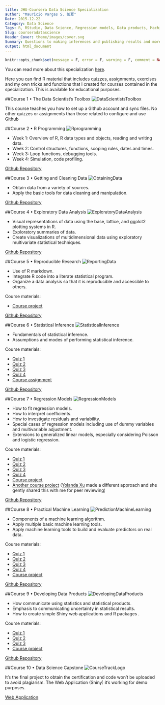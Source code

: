 ```yaml
---
title: JHU-Coursera Data Science Specialization
author: "Mauricio Vargas S. 帕夏"
Date: 2015-12-22
Category: Data Science
Tags: R, RStudio, Data Science, Regression models, Data products, Machine learning, Linear regression, Reproducible research
Slug: courseradatascience
Header_Cover: theme/images/cover.svg
Summary: Questions to making inferences and publishing results and more.
output: html_document
---
```


```r
knitr::opts_chunk$set(message = F, error = F, warning = F, comment = NA, fig.align = 'center', dpi = 100, fig.width=6, fig.height=5, tidy = F, cache.path = '.cache/', fig.path = '../content/courseradatascience/')
```

You can read more about this specialization <a href="https://www.coursera.org/specialization/jhudatascience/1/courses" target="_blank">here</a>. 

Here you can find R material that includes quizzes, assignments, exercises and my own tricks and functions that I created for courses contained in the specialization. This is available for educational purposes.

##Course 1 &bull; The Data Scientist’s Toolbox
<img src="../content/courseradatascience/DataScientistsToolbox.jpg" alt="DataScientistsToolbox">

This course teaches you how to set up a Github account and sync files. No other quizzes or assignments than those related to configure and use Github

##Course 2 &bull; R Programming
<img class="each-pic" src="../content/courseradatascience/Rprogramming.jpg" alt="Rprogramming">

<ul>
<li>Week 1: Overview of R, R data types and objects, reading and writing data.</li>
<li>Week 2: Control structures, functions, scoping rules, dates and times.</li>
<li>Week 3: Loop functions, debugging tools.</li>
<li>Week 4: Simulation, code profiling.</li>
</ul>
<a href="https://github.com/pachamaltese/R-Programming" target="_blank">Github Repository</a>

##Course 3 &bull; Getting and Cleaning Data
<img class="each-pic" src="../content/courseradatascience/ObtainingData.jpg" alt="ObtainingData">

<ul>
<li>Obtain data from a variety of sources.</li>
<li>Apply the basic tools for data cleaning and manipulation.</li>
</ul>
<a href="https://github.com/pachamaltese/Getting-and-Cleaning-Data" target="_blank">Github Repository</a>

##Course 4 &bull; Exploratory Data Analysis
<img class="each-pic" src="../content/courseradatascience/ExploratoryDataAnalysis.jpg" alt="ExploratoryDataAnalysis">

<ul>
<li>Visual representations of data using the base, lattice, and ggplot2 plotting systems in R.</li>
<li>Exploratory summaries of data.</li>
<li>Create visualizations of multidimensional data using exploratory multivariate statistical techniques.</li>
</ul>
<a href="https://github.com/pachamaltese/Exploratory-Data-Analysis" target="_blank">Github Repository</a>

##Course 5 &bull; Reproducible Research
<img class="each-pic" src="../content/courseradatascience/ReportingData.jpg" alt="ReportingData">

<ul>
<li>Use of R markdown.</li>
<li>Integrate R code into a literate statistical program.</li>
<li>Organize a data analysis so that it is reproducible and accessible to others.</li>
</ul>

Course materials:
<ul>
<li><a href="https://pachamaltese.github.io/rmd-files-in-html/reproducible-research/assignment.html" target="_blank">Course project</a></li>
</ul>

<a href="https://github.com/pachamaltese/Reproducible-Research" target="_blank">Github Repository</a>

##Course 6 &bull; Statistical Inference
<img class="each-pic" src="../content/courseradatascience/StatisticalInference.jpg" alt="StatisticalInference">

<ul>
<li>Fundamentals of statistical inference.</li>
<li>Assumptions and modes of performing statistical inference.</li>
</ul>

Course materials:
<ul>
<li><a href="https://pachamaltese.github.io/rmd-files-in-html/statistical-inference/desarrollo-quiz1.html" target="_blank">Quiz 1</a></li>
<li><a href="https://pachamaltese.github.io/rmd-files-in-html/statistical-inference/desarrollo-quiz2.html" target="_blank">Quiz 2</a></li>
<li><a href="https://pachamaltese.github.io/rmd-files-in-html/statistical-inference/desarrollo-quiz3.html" target="_blank">Quiz 3</a></li>
<li><a href="https://pachamaltese.github.io/rmd-files-in-html/statistical-inference/desarrollo-quiz4.html" target="_blank">Quiz 4</a></li>
<li><a href="https://pachamaltese.github.io/rmd-files-in-html/statistical-inference/informe-tarea1.html" target="_blank">Course assignment</a></li>
</ul>

<a href="https://github.com/pachamaltese/Statistical-Inference" target="_blank">Github Repository</a>

##Course 7 &bull; Regression Models
<img class="each-pic" src="../content/courseradatascience/RegressionModels.jpg" alt="RegressionModels">

<ul>
<li>How to fit regression models.</li>
<li>How to interpret coefficients.</li>
<li>How to investigate residuals and variability.</li>
<li>Special cases of regression models including use of dummy variables and multivariable adjustment.</li>
<li>Extensions to generalized linear models, especially considering Poisson and logistic regression.</li>
</ul>
 
Course materials:
<ul>
<li><a href="https://pachamaltese.github.io/rmd-files-in-html/regression-models/desarrollo_quiz_1.html" target="_blank">Quiz 1</a></li>
<li><a href="https://pachamaltese.github.io/rmd-files-in-html/regression-models/desarrollo_quiz_2.html" target="_blank">Quiz 2</a></li>
<li><a href="https://pachamaltese.github.io/rmd-files-in-html/regression-models/desarrollo_quiz_3.html" target="_blank">Quiz 3</a></li>
<li><a href="https://pachamaltese.github.io/rmd-files-in-html/regression-models/desarrollo_quiz_4.html" target="_blank">Quiz 4</a></li>
<li><a href="https://pachamaltese.github.io/rmd-files-in-html/regression-models/proyecto.html" target="_blank">Course project</a></li>
<li><a href="https://pachamaltese.github.io/rmd-files-in-html/regression-models/otra_forma_de_abordar_el_proyecto.html" target="_blank">Another course project</a> (<a href="https://github.com/yolanda-xu" target="_blank">Yolanda Xu</a> made a different approach and she gently shared this with me for peer reviewing)</li>
</ul>

<a href="https://github.com/pachamaltese/Regression-Models" target="_blank">Github Repository</a>

##Course 8 &bull; Practical Machine Learning
<img class="each-pic" src="../content/courseradatascience/PredictionMachineLearning.jpg" alt="PredictionMachineLearning">

<ul>
<li>Components of a machine learning algorithm.</li>
<li>Apply multiple basic machine learning tools.</li>
<li>Apply machine learning tools to build and evaluate predictors on real data.</li>
</ul>
 
Course materials:
<ul>
<li><a href="https://pachamaltese.github.io/rmd-files-in-html/practical-machine-learning/quiz1.pdf" target="_blank">Quiz 1</a></li>
<li><a href="https://pachamaltese.github.io/rmd-files-in-html/practical-machine-learning/quiz2.pdf" target="_blank">Quiz 2</a></li>
<li><a href="https://pachamaltese.github.io/rmd-files-in-html/practical-machine-learning/quiz3.pdf" target="_blank">Quiz 3</a></li>
<li><a href="https://pachamaltese.github.io/rmd-files-in-html/practical-machine-learning/quiz4.pdf" target="_blank">Quiz 4</a></li>
<li><a href="https://pachamaltese.github.io/rmd-files-in-html/practical-machine-learning/proyecto-v2.html" target="_blank">Course project</a></li>
</ul>

<a href="https://github.com/pachamaltese/Practical-Machine-Learning" target="_blank">Github Repository</a>
 
##Course 9 &bull; Developing Data Products
<img class="each-pic" src="../content/courseradatascience/DevelopingDataProducts.jpg" alt="DevelopingDataProducts">

<ul>
<li>How communicate using statistics and statistical products.</li>
<li>Emphasis to communicating uncertainty in statistical results.</li>
<li>How to create simple Shiny web applications and R packages .</li>
</ul>
 
Course materials:
<ul>
<li><a href="https://pachamaltese.github.io/rmd-files-in-html/developing-data-products/quiz1.pdf" target="_blank">Quiz 1</a></li>
<li><a href="https://pachamaltese.github.io/rmd-files-in-html/developing-data-products/quiz2.pdf" target="_blank">Quiz 2</a></li>
<li><a href="https://pachamaltese.github.io/rmd-files-in-html/developing-data-products/quiz3.pdf" target="_blank">Quiz 3</a></li>
<li><a href="https://pachamaltese.shinyapps.io/elder-population-in-chile" target="_blank">Course project</a></li>
</ul>

<a href="https://github.com/pachamaltese/Developing-Data-Products" target="_blank">Github Repository</a>

##Course 10 &bull; Data Science Capstone
<img class="each-pic" src="../content/courseradatascience/CourseTrackLogo.jpg" alt="CourseTrackLogo">

It's the final project to obtain the certification and code won't be uploaded to avoid plagiarism. The Web Application (Shiny) it's working for demo purposes.
 
<a href="https://pachamaltese.shinyapps.io/text-prediction-app" target="_blank">Web Application</a>